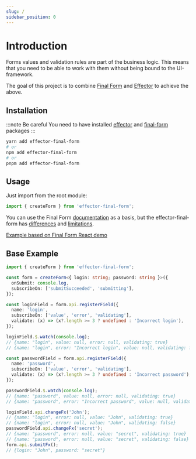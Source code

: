 ```yaml
---
slug: /
sidebar_position: 0
---
```


# Introduction

Forms values and validation rules are part of the business logic. This means that you need to be able to work with them without being bound to the UI-framework.

The goal of this project is to combine [Final Form](https://final-form.org/) and [Effector](https://effector.dev/) to achieve the above.

## Installation

:::note Be careful
You need to have installed [effector](https://effector.dev/) and [final-form](https://final-form.org/) packages
:::

```bash
yarn add effector-final-form
# or
npm add effector-final-form
# or
pnpm add effector-final-form
```

## Usage

Just import from the root module:

```ts
import { createForm } from 'effector-final-form';
```

You can use the Final Form [documentation](https://final-form.org/) as a basis, but the effector-final-form has [differences](/docs/differences) and [limitations](/docs/limitations).

[Example based on Final Form React demo](https://stackblitz.com/edit/react-ts-xjh6yd?file=index.tsx)

## Base Example

```ts
import { createForm } from 'effector-final-form';

const form = createForm<{ login: string; password: string }>({
  onSubmit: console.log,
  subscribeOn: ['submitSucceeded', 'submitting'],
});

const loginField = form.api.registerField({
  name: 'login',
  subscribeOn: ['value', 'error', 'validating'],
  validate: (x) => (x?.length >= 3 ? undefined : 'Incorrect login'),
});

loginField.$.watch(console.log);
// {name: "login", value: null, error: null, validating: true}
// {name: "login", error: "Incorrect login", value: null, validating: false}

const passwordField = form.api.registerField({
  name: 'password',
  subscribeOn: ['value', 'error', 'validating'],
  validate: (x) => (x?.length >= 3 ? undefined : 'Incorrect password'),
});

passwordField.$.watch(console.log);
// {name: "password", value: null, error: null, validating: true}
// {name: "password", error: "Incorrect password", value: null, validating: false}

loginField.api.changeFx('John');
// {name: "login", error: null, value: "John", validating: true}
// {name: "login", error: null, value: "John", validating: false}
passwordField.api.changeFx('secret');
// {name: "password", error: null, value: "secret", validating: true}
// {name: "password", error: null, value: "secret", validating: false}
form.api.submitFx();
// {login: "John", password: "secret"}
```
